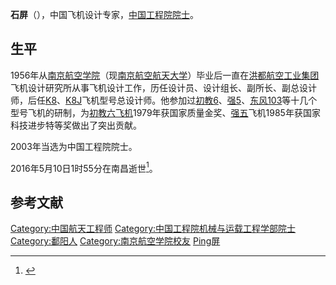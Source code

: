 {{Otheruses|石屏|other=中华人民共和国云南省红河哈尼族彝族自治州西北部下属的一个县}}
'''石屏'''（{{bd|1934年|3月25日|2016年|5月10日|catIdx=Shi石屏}}），中国飞机设计专家，[[中国工程院院士|中国工程院院士]]。

==生平==
1956年从[[南京航空学院|南京航空学院]]（现[[南京航空航天大学|南京航空航天大学]]）毕业后一直在[[洪都航空工业集团|洪都航空工业集团]]飞机设计研究所从事飞机设计工作，历任设计员、设计组长、副所长、副总设计师，后任[[教练-8|K8]]、[[教练-8|K8J]]飞机型号总设计师。他参加过[[初教-6|初教6]]、[[强-5|强5]]、[[歼-6战斗机|东风103]]等十几个型号飞机的研制，为[[初教-6|初教六飞机]]1979年获国家质量金奖、[[强-5|强五]]飞机1985年获国家科技进步特等奖做出了突出贡献。

2003年当选为中国工程院院士。

2016年5月10日1时55分在南昌逝世<ref>{{cite news|title=K8教练机之父、著名飞机设计专家石屏院士逝世，享年83岁|url=http://www.thepaper.cn/newsDetail_forward_1467379|accessdate=2016-05-10|newspaper=澎湃新闻|archive-date=2016-05-26|archive-url=https://web.archive.org/web/20160526035320/http://www.thepaper.cn/newsDetail_forward_1467379|dead-url=no}}</ref>。

==参考文献==
<references/>

{{中国工程院机械与运载工程学部院士}}
{{DEFAULTSORT:S}}
[[Category:中国航天工程师|Category:中国航天工程师]]
[[Category:中国工程院机械与运载工程学部院士|Category:中国工程院机械与运载工程学部院士]]
[[Category:鄱阳人|Category:鄱阳人]]
[[Category:南京航空学院校友|Category:南京航空学院校友]]
[[Category:石姓|Ping屏]]